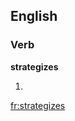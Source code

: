 
==English==

===Verb===
'''strategizes'''

# {{third-person singular of|[[strategize]]}}

[[fr:strategizes]]